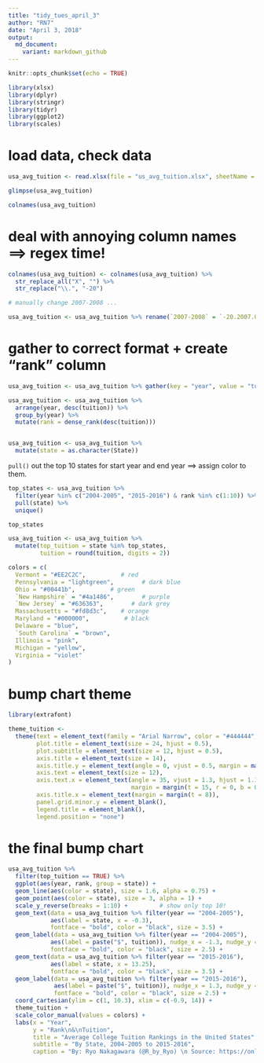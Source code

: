 ```yaml
---
title: "tidy_tues_april_3"
author: "RN7"
date: "April 3, 2018"
output: 
  md_document: 
    variant: markdown_github
---
```


```r
knitr::opts_chunk$set(echo = TRUE)
```



```r
library(xlsx)
library(dplyr)
library(stringr)
library(tidyr)
library(ggplot2)
library(scales)

```

# load data, check data

```r

usa_avg_tuition <- read.xlsx(file = "us_avg_tuition.xlsx", sheetName = "Table 5")

glimpse(usa_avg_tuition)

colnames(usa_avg_tuition)

```

# deal with annoying column names ==> regex time!

```r

colnames(usa_avg_tuition) <- colnames(usa_avg_tuition) %>% 
  str_replace_all("X", "") %>% 
  str_replace("\\.", "-20")

# manually change 2007-2008 ...

usa_avg_tuition <- usa_avg_tuition %>% rename(`2007-2008` = `-20.2007.08.`)

```

# gather to correct format + create "rank" column

```r

usa_avg_tuition <- usa_avg_tuition %>% gather(key = "year", value = "tuition", -State)

usa_avg_tuition <- usa_avg_tuition %>% 
  arrange(year, desc(tuition)) %>% 
  group_by(year) %>% 
  mutate(rank = dense_rank(desc(tuition)))


usa_avg_tuition <- usa_avg_tuition %>% 
  mutate(state = as.character(State))

```

`pull()` out the top 10 states for start year and end year ==> assign color to them.

```r

top_states <- usa_avg_tuition %>% 
  filter(year %in% c("2004-2005", "2015-2016") & rank %in% c(1:10)) %>% 
  pull(state) %>% 
  unique()

top_states

usa_avg_tuition <- usa_avg_tuition %>% 
  mutate(top_tuition = state %in% top_states,
         tuition = round(tuition, digits = 2))

colors = c(
  Vermont = "#EE2C2C",          # red
  Pennsylvania = "lightgreen",        # dark blue
  Ohio = "#00441b",          # green
  `New Hampshire` = "#4a1486",        # purple
  `New Jersey` = "#636363",        # dark grey
  Massachusetts = "#fd8d3c",    # orange
  Maryland = "#000000",          # black
  Delaware = "blue",
  `South Carolina` = "brown",
  Illinois = "pink",
  Michigan = "yellow",
  Virginia = "violet"
)

```

# bump chart theme

```r
library(extrafont)

theme_tuition <-  
  theme(text = element_text(family = "Arial Narrow", color = "#444444", face = "bold"),
        plot.title = element_text(size = 24, hjust = 0.5),
        plot.subtitle = element_text(size = 12, hjust = 0.5),
        axis.title = element_text(size = 14),
        axis.title.y = element_text(angle = 0, vjust = 0.5, margin = margin(r = 15)),
        axis.text = element_text(size = 12),
        axis.text.x = element_text(angle = 35, vjust = 1.3, hjust = 1.1,
                                   margin = margin(t = 15, r = 0, b = 0, l = 0)),
        axis.title.x = element_text(margin = margin(t = 8)),
        panel.grid.minor.y = element_blank(),
        legend.title = element_blank(),
        legend.position = "none")

```

# the final bump chart

```r

usa_avg_tuition %>% 
  filter(top_tuition == TRUE) %>% 
  ggplot(aes(year, rank, group = state)) +
  geom_line(aes(color = state), size = 1.6, alpha = 0.75) +
  geom_point(aes(color = state), size = 3, alpha = 1) +
  scale_y_reverse(breaks = 1:10) +         # show only top 10!
  geom_text(data = usa_avg_tuition %>% filter(year == "2004-2005"),
            aes(label = state, x = -0.3), 
            fontface = "bold", color = "black", size = 3.5) +
  geom_label(data = usa_avg_tuition %>% filter(year == "2004-2005"),
            aes(label = paste("$", tuition)), nudge_x = -1.3, nudge_y = -0.4, 
            fontface = "bold", color = "black", size = 2.5) +
  geom_text(data = usa_avg_tuition %>% filter(year == "2015-2016"),
            aes(label = state, x = 13.25), 
            fontface = "bold", color = "black", size = 3.5) +
  geom_label(data = usa_avg_tuition %>% filter(year == "2015-2016"),
             aes(label = paste("$", tuition)), nudge_x = 1.3, nudge_y = -0.4, 
             fontface = "bold", color = "black", size = 2.5) +
  coord_cartesian(ylim = c(1, 10.3), xlim = c(-0.9, 14)) +
  theme_tuition +
  scale_color_manual(values = colors) +
  labs(x = "Year", 
       y = "Rank\n&\nTuition",
       title = "Average College Tuition Rankings in the United States",
       subtitle = "By State, 2004-2005 to 2015-2016",
       caption = "By: Ryo Nakagawara (@R_by_Ryo) \n Source: https://onlinembapage.com/average-tuition-and-educational-attainment-in-the-united-states/\n#TidyTuesday")

```

